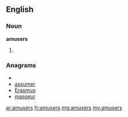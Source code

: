 ==English==

===Noun===
'''amusers'''

# {{plural of|[[amuser]]}}

===Anagrams===
* {{alphagram|aemrssu}}
* [[assumer#English|assumer]]
* [[Erasmus#English|Erasmus]]
* [[masseur#English|masseur]]

[[ar:amusers]]
[[fr:amusers]]
[[mg:amusers]]
[[my:amusers]]